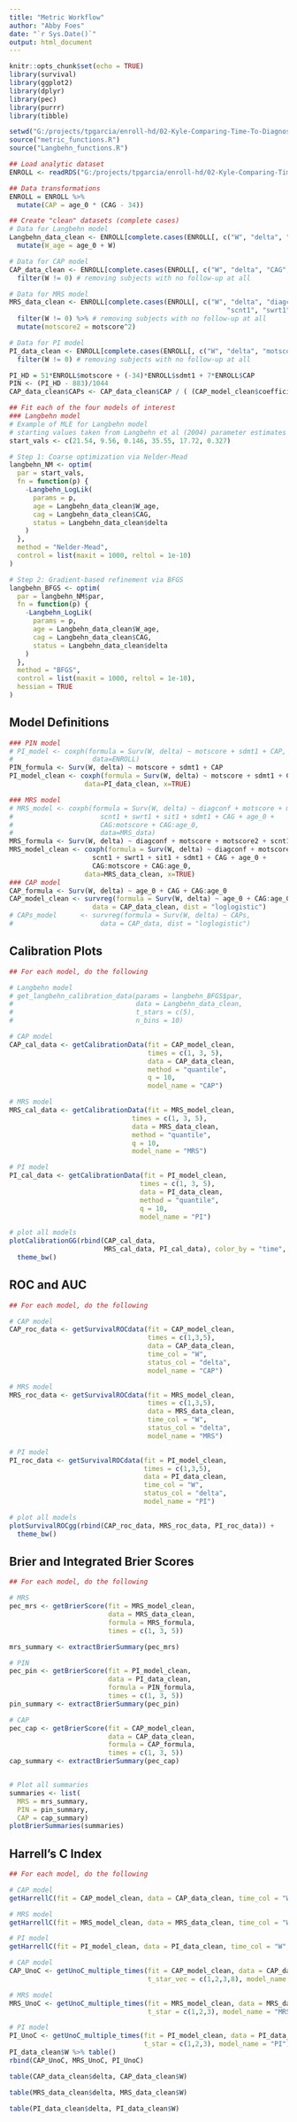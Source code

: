```yaml
---
title: "Metric Workflow"
author: "Abby Foes"
date: "`r Sys.Date()`"
output: html_document
---
```



```r
knitr::opts_chunk$set(echo = TRUE)
library(survival)
library(ggplot2)
library(dplyr)
library(pec)
library(purrr)
library(tibble)

setwd("G:/projects/tpgarcia/enroll-hd/02-Kyle-Comparing-Time-To-Diagnosis-Models/abby_git/MIND-Lab-Modeling-Project")
source("metric_functions.R")
source("Langbehn_functions.R")
```

```r
## Load analytic dataset
ENROLL <- readRDS("G:/projects/tpgarcia/enroll-hd/02-Kyle-Comparing-Time-To-Diagnosis-Models/enrollhd_baseline_survival_data.rds")

## Data transformations
ENROLL = ENROLL %>%
  mutate(CAP = age_0 * (CAG - 34))

## Create "clean" datasets (complete cases)
# Data for Langbehn model
Langbehn_data_clean <- ENROLL[complete.cases(ENROLL[, c("W", "delta", "CAG", "age_0")]), ] %>%
  mutate(W_age = age_0 + W)

# Data for CAP model
CAP_data_clean <- ENROLL[complete.cases(ENROLL[, c("W", "delta", "CAG", "age_0")]), ] %>%
  filter(W != 0) # removing subjects with no follow-up at all

# Data for MRS model
MRS_data_clean <- ENROLL[complete.cases(ENROLL[, c("W", "delta", "diagconf", "motscore", 
                                                       "scnt1", "swrt1", "sit1", "sdmt1", "CAG", "age_0")]), ] %>%
  filter(W != 0) %>% # removing subjects with no follow-up at all
  mutate(motscore2 = motscore^2)

# Data for PI model
PI_data_clean <- ENROLL[complete.cases(ENROLL[, c("W", "delta", "motscore", "sdmt1", "CAG", "age_0")]), ] %>%
  filter(W != 0) # removing subjects with no follow-up at all

PI_HD = 51*ENROLL$motscore + (-34)*ENROLL$sdmt1 + 7*ENROLL$CAP
PIN <- (PI_HD - 883)/1044
CAP_data_clean$CAPs <- CAP_data_clean$CAP / ( (CAP_model_clean$coefficients[1]) - log(5) / ( -1 * CAP_model_clean$coefficients[2] ) ) # requires CAP model below to be run for this line
```

```r
## Fit each of the four models of interest
### Langbehn model
# Example of MLE for Langbehn model
# starting values taken from Langbehn et al (2004) parameter estimates
start_vals <- c(21.54, 9.56, 0.146, 35.55, 17.72, 0.327)

# Step 1: Coarse optimization via Nelder-Mead
langbehn_NM <- optim(
  par = start_vals,
  fn = function(p) {
    -Langbehn_LogLik(
      params = p,
      age = Langbehn_data_clean$W_age,
      cag = Langbehn_data_clean$CAG,
      status = Langbehn_data_clean$delta
    )
  },
  method = "Nelder-Mead",
  control = list(maxit = 1000, reltol = 1e-10)
)

# Step 2: Gradient-based refinement via BFGS
langbehn_BFGS <- optim(
  par = langbehn_NM$par,
  fn = function(p) {
    -Langbehn_LogLik(
      params = p,
      age = Langbehn_data_clean$W_age,
      cag = Langbehn_data_clean$CAG,
      status = Langbehn_data_clean$delta
    )
  },
  method = "BFGS",
  control = list(maxit = 1000, reltol = 1e-10),
  hessian = TRUE
)

```

## Model Definitions
```r
### PIN model
# PI_model <- coxph(formula = Surv(W, delta) ~ motscore + sdmt1 + CAP, 
#                    data=ENROLL)
PIN_formula <- Surv(W, delta) ~ motscore + sdmt1 + CAP
PI_model_clean <- coxph(formula = Surv(W, delta) ~ motscore + sdmt1 + CAP, 
                   data=PI_data_clean, x=TRUE)

### MRS model
# MRS_model <- coxph(formula = Surv(W, delta) ~ diagconf + motscore + motscore2 + 
#                      scnt1 + swrt1 + sit1 + sdmt1 + CAG + age_0 + 
#                      CAG:motscore + CAG:age_0, 
#                      data=MRS_data)
MRS_formula <- Surv(W, delta) ~ diagconf + motscore + motscore2 + scnt1 + swrt1 + sit1 + sdmt1 + CAG + age_0
MRS_model_clean <- coxph(formula = Surv(W, delta) ~ diagconf + motscore + motscore2 + 
                     scnt1 + swrt1 + sit1 + sdmt1 + CAG + age_0 + 
                     CAG:motscore + CAG:age_0, 
                   data=MRS_data_clean, x=TRUE)
### CAP model
CAP_formula <- Surv(W, delta) ~ age_0 + CAG + CAG:age_0
CAP_model_clean <- survreg(formula = Surv(W, delta) ~ age_0 + CAG:age_0,
                     data = CAP_data_clean, dist = "loglogistic")
# CAPs_model      <- survreg(formula = Surv(W, delta) ~ CAPs,
#                      data = CAP_data, dist = "loglogistic")
```

## Calibration Plots
```r
## For each model, do the following

# Langbehn model
# get_langbehn_calibration_data(params = langbehn_BFGS$par, 
#                               data = Langbehn_data_clean,
#                               t_stars = c(5), 
#                               n_bins = 10)

# CAP model
CAP_cal_data <- getCalibrationData(fit = CAP_model_clean,
                                   times = c(1, 3, 5),
                                   data = CAP_data_clean,
                                   method = "quantile",
                                   q = 10,
                                   model_name = "CAP")

# MRS model
MRS_cal_data <- getCalibrationData(fit = MRS_model_clean,
                               times = c(1, 3, 5),
                               data = MRS_data_clean,
                               method = "quantile",
                               q = 10,
                               model_name = "MRS")

# PI model
PI_cal_data <- getCalibrationData(fit = PI_model_clean,
                                 times = c(1, 3, 5),
                                 data = PI_data_clean,
                                 method = "quantile",
                                 q = 10,
                                 model_name = "PI")

# plot all models
plotCalibrationGG(rbind(CAP_cal_data, 
                        MRS_cal_data, PI_cal_data), color_by = "time", facet_by = "model") +
  theme_bw()
```

## ROC and AUC
```r
## For each model, do the following

# CAP model
CAP_roc_data <- getSurvivalROCdata(fit = CAP_model_clean,
                                   times = c(1,3,5),
                                   data = CAP_data_clean,
                                   time_col = "W",
                                   status_col = "delta",
                                   model_name = "CAP")

# MRS model
MRS_roc_data <- getSurvivalROCdata(fit = MRS_model_clean,
                                   times = c(1,3,5),
                                   data = MRS_data_clean,
                                   time_col = "W",
                                   status_col = "delta",
                                   model_name = "MRS")

# PI model
PI_roc_data <- getSurvivalROCdata(fit = PI_model_clean,
                                  times = c(1,3,5),
                                  data = PI_data_clean,
                                  time_col = "W",
                                  status_col = "delta",
                                  model_name = "PI")

# plot all models
plotSurvivalROCgg(rbind(CAP_roc_data, MRS_roc_data, PI_roc_data)) +
  theme_bw()
```

## Brier and Integrated Brier Scores
```r
## For each model, do the following

# MRS
pec_mrs <- getBrierScore(fit = MRS_model_clean,
                         data = MRS_data_clean,
                         formula = MRS_formula,
                         times = c(1, 3, 5))

mrs_summary <- extractBrierSummary(pec_mrs)

# PIN
pec_pin <- getBrierScore(fit = PI_model_clean,
                         data = PI_data_clean,
                         formula = PIN_formula,
                         times = c(1, 3, 5))
pin_summary <- extractBrierSummary(pec_pin)

# CAP
pec_cap <- getBrierScore(fit = CAP_model_clean,
                         data = CAP_data_clean,
                         formula = CAP_formula,
                         times = c(1, 3, 5))
cap_summary <- extractBrierSummary(pec_cap)


# Plot all summaries
summaries <- list(
  MRS = mrs_summary,
  PIN = pin_summary,
  CAP = cap_summary)
plotBrierSummaries(summaries)

```

## Harrell's C Index
```r
## For each model, do the following

# CAP model
getHarrellC(fit = CAP_model_clean, data = CAP_data_clean, time_col = "W", status_col = "delta")

# MRS model
getHarrellC(fit = MRS_model_clean, data = MRS_data_clean, time_col = "W", status_col = "delta")

# PI model
getHarrellC(fit = PI_model_clean, data = PI_data_clean, time_col = "W", status_col = "delta")
```

```r
# CAP model
CAP_UnoC <- getUnoC_multiple_times(fit = CAP_model_clean, data = CAP_data_clean, time_col = "W", status_col = "delta", 
                                   t_star_vec = c(1,2,3,8), model_name = "CAP")

# MRS model
MRS_UnoC <- getUnoC_multiple_times(fit = MRS_model_clean, data = MRS_data_clean, time_col = "W", status_col = "delta", 
                                   t_star = c(1,2,3), model_name = "MRS")

# PI model
PI_UnoC <- getUnoC_multiple_times(fit = PI_model_clean, data = PI_data_clean, time_col = "W", status_col = "delta", 
                                  t_star = c(1,2,3), model_name = "PI")
PI_data_clean$W %>% table()
rbind(CAP_UnoC, MRS_UnoC, PI_UnoC)

table(CAP_data_clean$delta, CAP_data_clean$W)

table(MRS_data_clean$delta, MRS_data_clean$W)

table(PI_data_clean$delta, PI_data_clean$W)
```